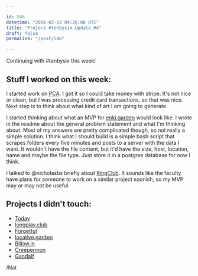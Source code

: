 ```yaml
---

id: 546
datetime: "2016-02-13 04:26:06 UTC"
title: "Project #tenbysix Update #4"
draft: false
permalink: "/post/546"

---
```


Continuing with #tenbysix this week!

## Stuff I worked on this week:

I started work on [PCA](https://github.com/icco/pca). I got it so I could take money with stripe. It's not nice or clean, but I was processing credit card transactions, so that was nice. Next step is to think about what kind of art I am going to generate.

I started thinking about what an MVP for [enki.garden](https://github.com/icco/enki.garden) would look like. I wrote in the readme about the general problem statement and what I'm thinking about. Most of my answers are pretty complicated though, so not really a simple solution. I think what I should build is a simple bash script that scrapes folders every five minutes and posts to a server with the data I want. It wouldn't have the file content, but it'd have the size, host, location, name and maybe the file type. Just store it in a postgres database for now I think.

I talked to @nicholasbs briefly about [RingClub](https://github.com/icco/ringclub). It sounds like the faculty have plans for someone to work on a similar project soonish, so my MVP may or may not be useful.

## Projects I didn't touch:

 - [Today](https://github.com/icco/today)
 - [longplay.club](https://github.com/icco/longplay.club)
 - [Forgetful](https://github.com/icco/forgetful)
 - [locative.garden](https://github.com/icco/locative.garden)
 - [Billow.in](https://github.com/icco/billowin)
 - [Creepermon](https://github.com/icco/creepermon)
 - [Gandalf](https://github.com/icco/gandalf)

/Nat

